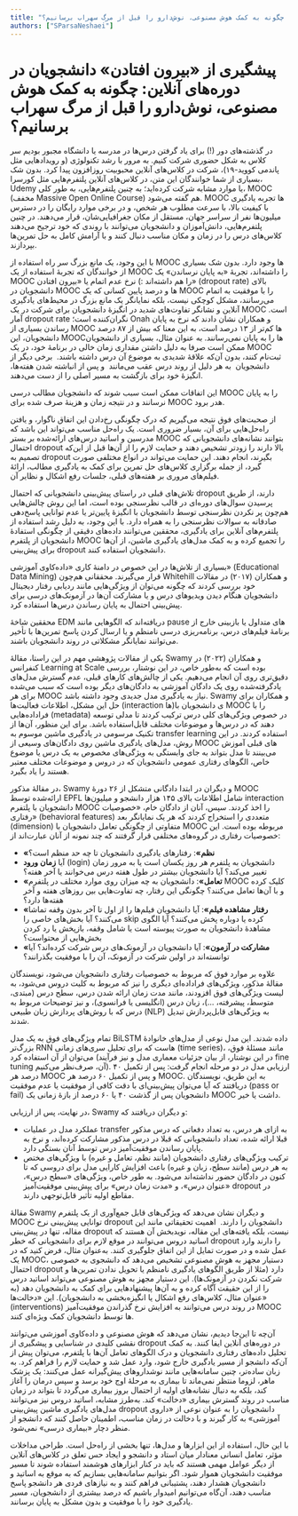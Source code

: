 ```yaml
---
title: "پیشگیری از «بیرون افتادن» دانشجویان در دوره‌های آنلاین: چگونه به کمک هوش مصنوعی، نوش‌دارو را قبل از مرگ سهراب برسانیم؟"
authors: ["SParsaNeshaei"]
---
```


# پیشگیری از «بیرون افتادن» دانشجویان در دوره‌های آنلاین: چگونه به کمک هوش مصنوعی، نوش‌دارو را قبل از مرگ سهراب برسانیم؟

در گذشته‌های دور (!) برای یاد گرفتن درس‌ها در مدرسه یا دانشگاه مجبور بودیم سر کلاس به شکل حضوری شرکت کنیم. به مرور با رشد تکنولوژی (و رویدادهایی مثل پاندمی کووید-۱۹)، شرکت در کلاس‌های آنلاین محبوبیت روزافزون پیدا کرد. بدون شک بسیاری از شما خوانندگان این متن، در کلاس‌های آنلاین پلتفرم‌هایی مثل کورسرا، Udemy یا موارد مشابه شرکت کرده‌اید؛ به چنین پلتفرم‌هایی، به طور کلی، MOOC (مخفف Massive Open Online Course) هم گفته می‌شود. MOOC ها تجربه یادگیری با کیفیت بالا، با سرعت مطلوب هر شخص، و در برخی موارد رایگان را در دسترس میلیون‌ها نفر از سراسر جهان، مستقل از مکان جغرافیایی‌شان، قرار می‌دهند. در چنین پلتفرم‌هایی، دانش‌آموزان و دانشجویان می‌توانند با روندی که خود ترجیح می‌دهند کلاس‌های درس را در زمان و مکان مناسب دنبال کنند و با آرامش کامل به حل تمرین‌ها بپردازند.

با این وجود، یک مانع بزرگ سر راه استفاده از MOOC ها وجود دارد. بدون شک بسیاری از خوانندگان که تجربۀ استفاده از یک MOOC را داشته‌اند، تجربۀ «به پایان نرساندن» یک MOOC را هم داشته‌اند :) نرخ عدم اتمام یا «بیرون افتادن» (dropout rate) بالای دانشجویان در MOOC ها و درصد پایین کسانی که یک MOOC را با موفقیت به اتمام می‌رسانند، مشکل کوچکی نیست، بلکه نمایانگر یک مانع بزرگ در محیط‌های یادگیری آنلاین و نشانگر تفاوت‌های شدید در انگیزۀ دانشجویان برای شرکت در یک MOOC است. آمار dropout rate نگران‌کننده است؛ Onah و همکاران نشان دادند که نرخ به پایان رساندن بسیاری از MOOC ها کم‌تر از ۱۳ درصد است، به این معنا که بیش از ۸۷ درصد دانشجویان، این MOOCها را به پایان نمی‌رسانند. به عنوان مثال، بسیاری از دانشجویان ممکن است صرفا به دلیل داشتن مقداری زمان خالی در برنامۀ خود، در یک MOOC ثبت‌نام کنند، بدون آن‌که علاقۀ شدیدی به موضوع آن درس داشته باشند.  برخی دیگر از دانشجویان  به هر دلیل از روند درس عقب می‌مانند  و پس از انباشته شدن هفته‌ها، انگیزۀ خود برای بازگشت به مسیر اصلی را از دست می‌دهند.

این اتفاقات ممکن است سبب شوند که دانشجویان مطالب درسی MOOC را به پایان نرسانند و در نتیجه زمان و هزینۀ صرف شده برای MOOC هدر برود.

از صحبت‌های فوق نتیجه می‌گیریم که درک چگونگی رخ‌دادن این اتفاق ناگوار، و یافتن راه‌حل‌هایی برای آن، بسیار ضروری است. یک راه‌حل مناسب می‌تواند این باشد که مدرسین و اساتید درس‌های ارائه‌شده بر بستر MOOC بتوانند نشانه‌های دانشجویانی که احتمال dropout بالا دارند را زودتر تشخیص دهند و حمایت لازم را از آن‌ها قبل از این‌که تصمیم به dropout بگیرند، انجام دهند. این حمایت می‌تواند در انواع مختلفی صورت گیرد، از جمله برگزاری کلاس‌های حل تمرین برای کمک به یادگیری مطالب، ارائۀ فیلم‌های مروری بر هفته‌های قبلی، جلسات رفع اشکال و نظایر آن.

تلاش‌های قبلی در راستای پیش‌بینی دانشجویانی که احتمال dropout دارند، از طریق پرسیدن سوال‌های دوره‌ای در قالب نظرسنجی بوده است، اما این روش چالش‌هایی هم‌چون پر نکردن نظرسنجی توسط دانشجویان با انگیزۀ پایین‌تر یا عدم توانایی پاسخ‌دهی صادقانه به سوالات نظرسنجی را به همراه دارد. با این وجود، به دلیل رشد استفاده از پلتفرم‌های آنلاین برای یادگیری، محققین می‌توانند داده‌های دقیقی از چگونگی استفادۀ دانشجویان از پلتفرم MOOC را تجمیع کرده و به کمک مدل‌های یادگیری ماشین، از آن‌ها برای پیش‌بینی dropout دانشجویان استفاده کنند.

بسیاری از تلاش‌ها در این خصوص در دامنۀ کاری «داده‌کاوی آموزشی» (Educational Data Mining) قرار می‌گیرند. محققانی هم‌چون Whitehill و همکاران (۲۰۱۷) در مقالات خود بررسی کردند که چگونه می‌توان از ویژگی‌هایی مانند ردیابی رفتار دیجیتال دانشجویان هنگام دیدن ویدیوهای درس و یا مشارکت آن‌ها در آزمونک‌های درسی برای پیش‌بینی احتمال به پایان رساندن درس‌ها استفاده کرد.

محققین شاخۀ EDM دریافته‌اند که الگوهایی مانند pause های متداول یا بازبینی خارج از برنامۀ فیلم‌های درس، برنامه‌ریزی درسی نامنظم و یا ارسال کردن پاسخ تمرین‌ها با تأخیر می‌توانند نمایانگر مشکلاتی در روند دانشجویان باشند.

یکی از مقالات پژوهشی مهم در این راستا، مقالۀ Swamy و همکاران (۲۰۲۲) در کنفرانس Learning at Scale بوده است که به‌طور خاص، در این نوشتار، بررسی دقیق‌تری روی آن انجام می‌دهیم. یکی از چالش‌های کارهای قبلی، عدم گسترش مدل‌های یاد‌گرفته‌شده روی یک دادگان آموزشی به دادگان‌های دیگر بوده است که سبب می‌شده برای هر MOOC نیاز به یادگیری مدل جدیدی وجود داشته باشد. Swamy و همکاران برای حل این مشکل، اطلاعات فعالیت‌ها (interaction ها)ی دانشجویان با MOOC را با فراداده‌هایی (metadata) در خصوص ویژگی‌های کلی درس ترکیب کردند تا مدلی توسعه دهند که در درس‌ها و موضوعات مختلف قابل‌استفاده باشد. برای این منظور، آن‌ها از تکنیک مرسومی در یادگیری ماشین موسوم به transfer learning استفاده کردند. در این روش، مدل‌های یادگیری ماشین روی دادگان‌های وسیعی از MOOC های قبلی آموزش می‌بینند تا مدل بتواند به جای وابستگی به ویژگی‌های مخصوص به یک درس یا موضوع خاص، الگوهای رفتاری عمومی دانشجویان که در دروس و موضوعات مختلف معتبر هستند را یاد بگیرد.

در مقالۀ مذکور، Swamy و دیگران در ابتدا دادگانی متشکل از ۲۶ دورۀ MOOC ارائه‌شده توسط EPFL شامل اطلاعات بالای ۱۴۵ هزار دانشجو و میلیون‌ها interaction دانشجویان با پلتفرم MOOC را اخذ کردند. سپس، آنان از دادگان خام، «خصوصیات رفتاری» (behavioral features) متعددی را استخراج کردند که هر یک نمایانگر بعد (dimension) متفاوتی از چگونگی تعامل دانشجویان با MOOC مربوطه بوده است. این خصوصیات رفتاری در گروه‌های مختلفی قرار گرفتند که چند نمونه از آنان عبارت‌اند از:

- **«نظم»**: رفتارهای یادگیری دانشجویان تا چه حد منظم است؟ 
- آیا **زمان ورود** (login) دانشجویان به پلتفرم هر روز یکسان است یا به مرور زمان تغییر می‌کند؟ آیا دانشجویان بیشتر در طول هفته درس می‌خوانند یا آخر هفته؟
- **«تعامل»**: دانشجویان به چه میزان روی موارد مختلف در پلتفرم MOOC کلیک کرده و با آن‌ها تعامل می‌کنند؟ چگونگی این رفتار، چه تفاوت‌هایی بین روزهای هفته و آخر هفته‌ها دارد؟
- **«رفتار مشاهده فیلم»**: آیا دانشجویان فیلم‌ها را از اول تا آخر بدون وقفه تماشا می‌کنند؟ آیا بخش‌های خاصی را skip کرده یا دوباره پخش می‌کنند؟ آیا الگوی مشاهدۀ دانشجویان به صورت پیوسته است یا شامل وقفه، بازپخش یا رد کردن بخش‌هایی از محتواست؟
- **«مشارکت در آزمون»**: آیا دانشجویان در آزمونک‌های درس شرکت کرده‌اند؟ آیا توانسته‌اند در اولین شرکت در آزمونک، آن را با موفقیت بگذرانند؟

علاوه بر موارد فوق که مربوط به خصوصیات رفتاری دانشجویان می‌شود، نویسندگان مقالۀ مذکور، ویژگی‌های فراداده‌ای دیگری را نیز که مربوط به کلیت دروس می‌شود، به لیست ویژگی‌های فوق افزودند، مانند مدت زمان ارائه شدن درس، سطح درس (مبتدی، متوسط، پیشرفته، ...)، زبان درس (انگلیسی یا فرانسوی)، و نیز توضیحات مربوط به درس که با روش‌های پردازش زبان طبیعی (NLP) به ویژگی‌های قابل‌پردازش تبدیل شدند.

تمام ویژگی‌های فوق به یک مدل BiLSTM داده شدند. این مدل نوعی از مدل‌های خانوادۀ بزرگ‌تر RNN هاست که برای تحلیل سری‌های زمانی (time series)، مانند مسئلۀ فوق، می‌توان از آن استفاده کرد (در این نوشتار، از بیان جزئیات معماری مدل و نیز فرآیند fine tuning آن، صرف‌نظر می‌کنیم). ارزیابی مدل در دو مرحله انجام گرفت: پس از تکمیل ۴۰ درصد هر MOOC و پس از تکمیل ۶۰ درصد هر MOOC. به این طریق، نویسندگان دریافتند که آیا می‌توان پیش‌بینی‌ای با دقت کافی از موفقیت یا عدم موفقیت (pass or fail) دانشجویان پس از گذشت ۴۰ یا ۶۰ درصد از بازۀ زمانی یک MOOC داشت یا خیر.

در نهایت، پس از ارزیابی، Swamy و دیگران دریافتند که:

- عملکرد مدل در عملیات transfer به ازای هر درس، به تعداد دفعاتی که درس مذکور قبلا ارائه شده، تعداد دانشجویانی که قبلا در درس مذکور مشارکت کرده‌اند، و نرخ به پایان رساندن موفقیت‌آمیز درس توسط آنان بستگی دارد.
- ترکیب ویژگی‌های رفتاری دانشجویان (مانند نظم، تعامل و غیره) با ویژگی‌های مختص به هر درس (مانند سطح، زبان و غیره) باعث افزایش کارایی مدل برای دروسی که تا کنون در دادگان حضور نداشته‌اند می‌شود. به طور خاص، ویژگی‌های «سطح درس»، «عنوان درس»، و «مدت زمان درس» برای پیش‌بینی موفقیت‌آمیز dropout در مقاطع اولیه تأثیر قابل‌توجهی دارند.

مقالۀ Swamy و دیگران نشان می‌دهد که ویژگی‌های قابل جمع‌آوری از یک پلتفرم MOOC توانایی پیش‌بینی نرخ dropout دانشجویان را دارند.  اهمیت تحقیقاتی مانند این مقاله، تنها در پیش‌بینی dropout نیست، بلکه یافته‌های این مقاله، نویدبخش آن هستند که اساتید دروس می‌توانند در موقع لازم برای دانشجویانی که خطر dropout را دارند وارد عمل شده و در صورت تمایل از این اتفاق جلوگیری کنند. به‌عنوان مثال، فرض کنید که در یک MOOC، دستیار مجهز به هوش مصنوعی تشخیص می‌دهد که دانشجوی به خصوصی احتمال dropout دارد (مثلا از طریق الگوهای یادگیری نامنظم یا تحویل ندادن تمرین‌ها و شرکت نکردن در آزمونک‌ها). این دستیار مجهز به هوش مصنوعی می‌تواند اساتید درس را از این حقیقت آگاه کرده و به آن‌ها پیشنهادهایی برای کمک به دانشجویان دهد (به عنوان مثال، کلاس‌های رفع اشکال یا انگیزه‌بخشی به دانشجویان). این «دخالت‌ها» (interventions) در روند درس می‌توانند به افزایش نرخ گذراندن موفقیت‌آمیز MOOC ها توسط دانشجویان کمک ویژه‌ای کنند.

آن‌چه تا این‌جا دیدیم، نشان می‌دهد که هوش مصنوعی و داده‌کاوی آموزشی می‌توانند نقشی کلیدی در شناسایی و پیشگیری از dropout در دوره‌های آنلاین ایفا کنند. به کمک تحلیل داده‌های رفتاری دانشجویان و درک الگوهای تعامل آن‌ها با پلتفرم، می‌توان پیش از آن‌که دانشجو از مسیر یادگیری خارج شود، وارد عمل شد و حمایت لازم را فراهم کرد. به زبان ساده‌تر، چنین سامانه‌هایی مانند نوشداروهای پیش‌گیرانه عمل می‌کنند: یک پزشک ماهر، لزوما منتظر نمی‌ماند تا بیماری به مرحلۀ اوج خود برسد و سپس درمان را آغاز کند، بلکه به دنبال نشانه‌های اولیه از احتمال بروز بیماری می‌گردد تا بتواند در زمان مناسب در روند گسترش بیماری «دخالت» کند. به‌طرز مشابه، اساتید دروس نیز می‌توانند مدل‌های یادگیری ماشین پیش‌بینی dropout دانشجویان را به عنوان نوعی از «داروی آموزشی» به کار گیرند و با دخالت در زمان مناسب، اطمینان حاصل کنند که دانشجو از منظر دچار «بیماری درسی» نمی‌شود.

با این حال، استفاده از این ابزارها و مدل‌ها،
تنها بخشی از راه‌حل است. طراحی مداخلات مؤثر، تعامل انسانی معنادار میان استاد و دانشجو و ایجاد حس تعلق در کلاس‌های آنلاین از دیگر عوامل مهمی هستند که باید در کنار ابزارهای هوشمند استفاده شوند تا مسیر موفقیت دانشجویان هموار شود. اگر بتوانیم سامانه‌هایی بسازیم که به موقع به اساتید و دانشجویان هشدار دهند، پشتیبانی فراهم کنند و به نیازهای فردی هر دانشجو پاسخ مناسب دهند، آن‌گاه می‌توانیم امیدوار باشیم که درصد بیشتری از دانشجویان، مسیر یادگیری خود را با موفقیت و بدون مشکل به پایان برسانند.
